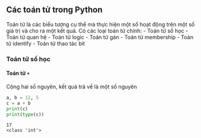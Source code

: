 ## Các toán tử trong Python

Toán tử là các biểu tượng cụ thể mà thực hiện một số hoạt động trên một số giá trị và cho ra một kết quả.
Có các loại toán tử chính:
- Toán tử số học
- Toán tử quan hệ
- Toán tử logic
- Toán tử gán
- Toán tử membership
- Toán tử identify
- Toán tử thao tác bit

### Toán tử số học

#### Toán tử `+`

Cộng hai số nguyên, kết quả trả về là một số nguyên

```python
a, b = 12, 5
c = a + b
print(c)
print(type(c))
```

```.python_output
17
<class 'int'>
```